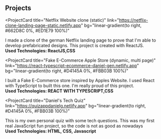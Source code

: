 ## Projects



<ProjectCard
  title="Netflix Website clone (static)"
  link="https://netflix-clone-landing-page-static.netlify.app"
  bg="linear-gradient(to right, #662D8C 0%, #ED1E79 100%)"
>
 I made a clone of the german Netflix landing page to prove that I'm able to 
 develop prefabricated designs. This project is created with ReactJS.\
 **Used Technologies: ReactJS,CSS**
</ProjectCard>

<ProjectCard
  title="Fake E-Commerce Apple Store (dynamic, multi page)"
  link="https://react-typescript-ecommerce-daniel-gen.netlify.app"
  bg="linear-gradient(to right, #D4145A 0%, #FBB03B 100%)"
>
  I built a Fake E-Commerce store inspired by Apples Website.
  I used React with TypeScript to built this one.
  I'm really proud of this project.\
   **Used Technologies: REACT WITH TYPESCRIPT,CSS**
</ProjectCard>

<ProjectCard
  title="Daniel's Tech Quiz"
  link="https://quizappdanielg.netlify.app"
  bg="linear-gradient(to right, #D4145A 0%, #FBB03B 100%)"
>
  This is my own personal quiz with some tech questions. This was my first real JavaScript fun project, so the code is not as good as nowadays\
   **Used Technologies: HTML, CSS, Javascript**
</ProjectCard>



